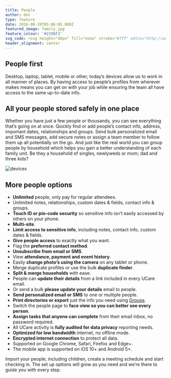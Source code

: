 ```yaml
---
title: People
author: des
type: feature
date: 2016-08-20T05:06:05.000Z
featured_image: family.jpg
feature_colour: '#2196F3'
svg_code: <svg height="40px" fill="none" stroke="#fff" xmlns="http://www.w3.org/2000/svg" viewBox="0 0 24 24"><path fill="none" stroke="#fff" stroke-linejoin="round" stroke-miterlimit="10" d="M12 23.5h11.5s0-2.057-1-4.057c-.746-1.492-4-2.5-8-4v-3s1.5-1 1.5-3c.5 0 1-2 0-2.5 0-.298 1.34-2.802 1-4.5-.5-2.5-7.5-2.5-8-.5-3 0-1 4.594-1 5-1 .5-.5 2.5 0 2.5 0 2 1.5 3 1.5 3v3c-4 1.5-7.255 2.508-8 4-1 2-1 4.057-1 4.057H12z"/><g></svg>
header_alignment: center
---
```


## People first

Desktop, laptop, tablet, mobile or other, today’s devices allow us to work in all manner of places. By having access to people’s profiles from wherever makes means you can get on with your job while ensuring the team all have access to the same up-to-date info.

## All your people stored safely in one place

Whether you have just a few people or thousands, you can see everything that’s going on at once. Quickly find or add people’s contact info, address, important dates, relationships and groups. Send bulk personalized email and SMS messages, add secure notes or assign a team member to follow them up all potentially on the go. And just like the real world you can group people by household which helps you gain a better understanding of each family unit. Be they a household of singles, newlyweds or mom; dad and three kids?

<style>{`.gatsby-resp-image-wrapper{box-shadow:none!important}`}</style>

![devices](iDevices2.png)

## More people options

- **Unlimited** people, only pay for regular attendees.
- Unlimited notes, relationships, custom dates & fields, contact info & groups.
- **Touch ID or pin-code security** so sensitive info isn’t easily accessed by others on your phone.
- **Multi-site**.
- **Limit access to sensitive info**, including notes, contact info, custom dates & fields.
- **Give people access** to exactly what you want.
- Flag the **preferred contact method**.
- **Unsubscribe from email or SMS**.
- View **attendance, payment and event history**.
- Easily **change photo’s using the camera** on any tablet or phone.
- Merge duplicate profiles or use the bulk **duplicate finder**.
- **Split & merge households** with ease.
- People can **update their details** from a link included in every UCare email.
- Or send a bulk **please update your details** email to people.
- **Send personalized email or SMS** to one or multiple people.
- **Print directories or export** just the info you need using [Groups](/features/groups/).
- Switch the people page to **face view so you can better see every person**.
- **Assign tasks that anyone can complete** from their email inbox, no password required.
- All UCare activity is **fully audited for data privacy** reporting needs.
- **Optimized for low bandwidth** internet, no offline mode.
- **Encrypted internet connection** to protect all data.
- Supported on Google Chrome, Safari, Firefox and Edge+.
- The mobile app is supported on iOS 10+ and Android 5+.

<ThreeUp>
	Import your people; including children, create a meeting schedule and start checking in. The set up options will grow
	as you need and we’re there to guide you with every step.
</ThreeUp>

